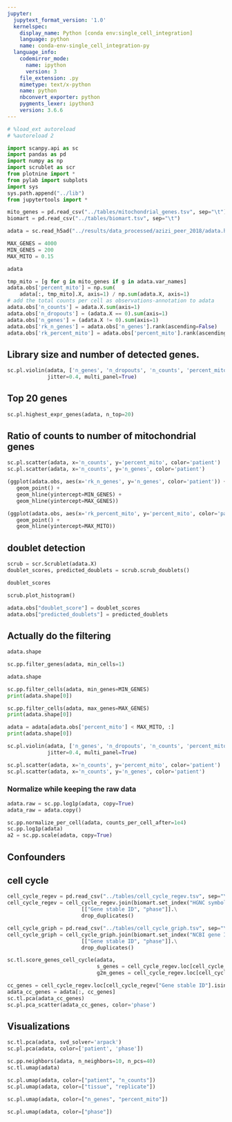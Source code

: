 ```yaml
---
jupyter:
  jupytext_format_version: '1.0'
  kernelspec:
    display_name: Python [conda env:single_cell_integration]
    language: python
    name: conda-env-single_cell_integration-py
  language_info:
    codemirror_mode:
      name: ipython
      version: 3
    file_extension: .py
    mimetype: text/x-python
    name: python
    nbconvert_exporter: python
    pygments_lexer: ipython3
    version: 3.6.6
---
```


```python
# %load_ext autoreload
# %autoreload 2

import scanpy.api as sc
import pandas as pd
import numpy as np
import scrublet as scr
from plotnine import * 
from pylab import subplots
import sys
sys.path.append("../lib")
from jupytertools import *
```

```python
mito_genes = pd.read_csv("../tables/mitochondrial_genes.tsv", sep="\t")["Gene stable ID"].values
biomart = pd.read_csv("../tables/biomart.tsv", sep="\t")
```

```python
adata = sc.read_h5ad("../results/data_processed/azizi_peer_2018/adata.h5ad")
```

```python
MAX_GENES = 4000
MIN_GENES = 200
MAX_MITO = 0.15
```

```python
adata
```

```python
tmp_mito = [g for g in mito_genes if g in adata.var_names]
adata.obs['percent_mito'] = np.sum(
    adata[:, tmp_mito].X, axis=1) / np.sum(adata.X, axis=1)
# add the total counts per cell as observations-annotation to adata
adata.obs['n_counts'] = adata.X.sum(axis=1)
adata.obs['n_dropouts'] = (adata.X == 0).sum(axis=1)
adata.obs['n_genes'] = (adata.X != 0).sum(axis=1)
adata.obs['rk_n_genes'] = adata.obs['n_genes'].rank(ascending=False)
adata.obs['rk_percent_mito'] = adata.obs['percent_mito'].rank(ascending=True)
```

## Library size and number of detected genes.

```python
sc.pl.violin(adata, ['n_genes', 'n_dropouts', 'n_counts', 'percent_mito'],
             jitter=0.4, multi_panel=True)

```

## Top 20 genes

```python
sc.pl.highest_expr_genes(adata, n_top=20)
```

## Ratio of counts to number of mitochondrial genes

```python
sc.pl.scatter(adata, x='n_counts', y='percent_mito', color='patient')
sc.pl.scatter(adata, x='n_counts', y='n_genes', color='patient')
```

```python
(ggplot(adata.obs, aes(x='rk_n_genes', y='n_genes', color='patient')) + 
   geom_point() + 
   geom_hline(yintercept=MIN_GENES) + 
   geom_hline(yintercept=MAX_GENES))
```

```python
(ggplot(adata.obs, aes(x='rk_percent_mito', y='percent_mito', color='patient')) + 
   geom_point() + 
   geom_hline(yintercept=MAX_MITO))
```

## doublet detection

```python
scrub = scr.Scrublet(adata.X)
doublet_scores, predicted_doublets = scrub.scrub_doublets()
```

```python
doublet_scores
```

```python
scrub.plot_histogram()
```

```python
adata.obs["doublet_score"] = doublet_scores
adata.obs["predicted_doublets"] = predicted_doublets
```

## Actually do the filtering

```python
adata.shape
```

```python
sc.pp.filter_genes(adata, min_cells=1)
```

```python
adata.shape
```

```python
sc.pp.filter_cells(adata, min_genes=MIN_GENES)
print(adata.shape[0])
```

```python
sc.pp.filter_cells(adata, max_genes=MAX_GENES)
print(adata.shape[0])
```

```python
adata = adata[adata.obs['percent_mito'] < MAX_MITO, :]
print(adata.shape[0])
```

```python
sc.pl.violin(adata, ['n_genes', 'n_dropouts', 'n_counts', 'percent_mito'],
             jitter=0.4, multi_panel=True)

```

```python
sc.pl.scatter(adata, x='n_counts', y='percent_mito', color='patient')
sc.pl.scatter(adata, x='n_counts', y='n_genes', color='patient')
```

### Normalize while keeping the raw data

```python
adata.raw = sc.pp.log1p(adata, copy=True)
adata_raw = adata.copy()
```

```python
sc.pp.normalize_per_cell(adata, counts_per_cell_after=1e4)
sc.pp.log1p(adata)
a2 = sc.pp.scale(adata, copy=True)
```

## Confounders


## cell cycle

```python
cell_cycle_regev = pd.read_csv("../tables/cell_cycle_regev.tsv", sep="\t")
cell_cycle_regev = cell_cycle_regev.join(biomart.set_index("HGNC symbol"), on=["hgnc_symbol"], how="inner")\
                        [["Gene stable ID", "phase"]].\
                        drop_duplicates()
```

```python
cell_cycle_griph = pd.read_csv("../tables/cell_cycle_griph.tsv", sep="\t")
cell_cycle_griph = cell_cycle_griph.join(biomart.set_index("NCBI gene ID"), on=["entrez"], how="left")\
                        [["Gene stable ID", "phase"]].\
                        drop_duplicates()
```

```python
sc.tl.score_genes_cell_cycle(adata, 
                             s_genes = cell_cycle_regev.loc[cell_cycle_regev["phase"] == "S","Gene stable ID"].values,
                             g2m_genes = cell_cycle_regev.loc[cell_cycle_regev["phase"] == "M","Gene stable ID"].values)
```

```python
cc_genes = cell_cycle_regev.loc[cell_cycle_regev["Gene stable ID"].isin(adata.var_names), "Gene stable ID"]
adata_cc_genes = adata[:, cc_genes]
sc.tl.pca(adata_cc_genes)
sc.pl.pca_scatter(adata_cc_genes, color='phase')
```

## Visualizations

```python
sc.tl.pca(adata, svd_solver='arpack')
sc.pl.pca(adata, color=['patient', 'phase'])
```

```python
sc.pp.neighbors(adata, n_neighbors=10, n_pcs=40)
sc.tl.umap(adata)
```

```python
sc.pl.umap(adata, color=["patient", "n_counts"])
sc.pl.umap(adata, color=["tissue", "replicate"])
```

```python
sc.pl.umap(adata, color=["n_genes", "percent_mito"])
```

```python
sc.pl.umap(adata, color=["phase"])
```

```python

```

```python

```
